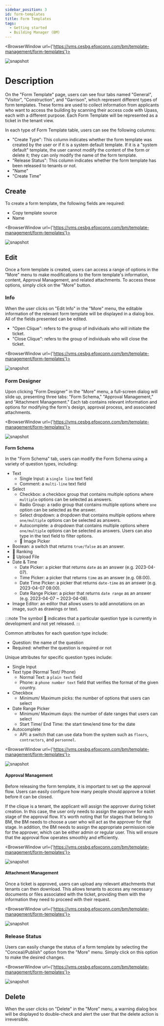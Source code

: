 ```yaml
---
sidebar_position: 3
id: form-templates
title: Form Templates
tags:
  - Getting started
  - Building Manager (BM)
---
```



<BrowserWindow url={'https://vms.cesbg.efoxconn.com/bm/template-management/form-templates'}>

![snapshot](../../assets/bm/bm-form-template-zh-hant.png)

</BrowserWindow>

# Description

On the "Form Template" page, users can see four tabs named "General", "Visitor", "Construction", and "Garrison", which represent different types of form templates. These forms are used to collect information from applicants who want to access the building by scanning their access code with Upass, each with a different purpose. Each Form Template will be represented as a ticket in the tenant view.

In each type of Form Template table, users can see the following columns:

- "Create Type": This column indicates whether the form template was created by the user or if it is a system default template. If it is a "system default" template, the user cannot modify the content of the form or delete it; they can only modify the name of the form template.
- "Release Status": This column indicates whether the form template has been released to tenants or not.
- "Name"
- "Create Time"

## Create

To create a form template, the following fields are required:

- Copy template source
- Name

<BrowserWindow url={'https://vms.cesbg.efoxconn.com/bm/template-management/form-templates'}>

![snapshot](../../assets/bm/bm-create-form-template-zh-hant.png)

</BrowserWindow>

## Edit

Once a form template is created, users can access a range of options in the "More" menu to make modifications to the form template's information, content, Approval Management, and related attachments. To access these options, simply click on the "More" button.

### Info

When the user clicks on "Edit Info" in the "More" menu, the editable information of the relevant form template will be displayed in a dialog box. All of the fields presented can be edited.

- "Open Clique": refers to the group of individuals who will initiate the ticket.
- "Close Clique": refers to the group of individuals who will close the ticket.

<BrowserWindow url={'https://vms.cesbg.efoxconn.com/bm/template-management/form-templates'}>

![snapshot](../../assets/bm/bm-edit-form-template-zh-hant.png)

</BrowserWindow>

### Form Designer

Upon clicking "Form Designer" in the "More" menu, a full-screen dialog will slide up, presenting three tabs: "Form Schema," "Approval Management," and "Attachment Management." Each tab contains relevant information and options for modifying the form's design, approval process, and associated attachments.

<BrowserWindow url={'https://vms.cesbg.efoxconn.com/bm/template-management/form-templates'}>

![snapshot](../../assets/bm/bm-form-template-menu-form-designer-zh-hant.png)

</BrowserWindow>

#### Form Schema

<Tabs>
  <TabItem value="questionType" label="Question Type" default>
  In the "Form Schema" tab, users can modify the Form Schema using a variety of question types, including:

- Text
  - Single Input: a `single line` text field
  - Comment: a `multi-line` text field
- Select
  - Checkbox: a checkbox group that contains multiple options where `multiple` options can be selected as answers.
  - Radio Group: a radio group that contains multiple options where `one` option can be selected as the answer.
  - Select dropdown: a dropdown that contains multiple options where `one/multiple` options can be selected as answers.
  - Autocomplete: a dropdown that contains multiple options where `one/multiple` options can be selected as answers. Users can also type in the text field to filter options.
  - 🚧 Image Picker
- Boolean: a switch that returns `true/false` as an answer.
- 🚧 Ranking
- 🚧 Upload File
- Date & Time
  - Date Picker: a picker that returns `date` as an answer (e.g. 2023-04-07).
  - Time Picker: a picker that returns `time` as an answer (e.g. 08:00).
  - Date Time Picker: a picker that returns `date-time` as an answer (e.g. 2023-04-07 08:00).
  - Date Range Picker: a picker that returns `date range` as an answer (e.g. 2023-04-07 ~ 2023-04-08).
- Image Editor: an editor that allows users to add annotations on an image, such as drawings or text.

:::note
The symbol 🚧 indicates that a particular question type is currently in development and not yet released.
:::

  </TabItem>

<TabItem value="attribute" label="Attributes">
    
Common attributes for each question type include:

- Question: the name of the question
- Required: whether the question is required or not

Unique attributes for specific question types include:

- Single Input
- Text type (Normal Text/ Phone)
  - Normal Text: a `plain text` field
  - Phone: a `phone number text` field that verifies the format of the given country.
- Checkbox
  - Minimum/ Maximum picks: the number of options that users can select
- Date Range Picker
  - Minimum/ Maximum days: the number of date ranges that users can select
  - Start Time/ End Time: the start time/end time for the date
- Autocomplete
  - API: a switch that can use data from the system such as `floors`, `contractors`, and `personnel`.

</TabItem>

</Tabs>

<BrowserWindow url={'https://vms.cesbg.efoxconn.com/bm/template-management/form-templates'}>

![snapshot](../../assets/bm/bm-form-template-form-designer-form-zh-hant.png)

</BrowserWindow>

#### Approval Management

Before releasing the form template, it is important to set up the approval flow. Users can easily configure how many people should approve a ticket before it can be closed.

If the clique is a tenant, the applicant will assign the approver during ticket creation. In this case, the user only needs to assign the approver for each stage of the approval flow. It's worth noting that for stages that belong to BM, the BM needs to choose a user who will act as the approver for that stage. In addition, the BM needs to assign the appropriate permission role for the approver, which can be either admin or regular user. This will ensure that the approval flow operates smoothly and efficiently.

<BrowserWindow url={'https://vms.cesbg.efoxconn.com/bm/template-management/form-templates'}>

![snapshot](../../assets/bm/bm-form-template-form-designer-approval-zh-hant.png)

</BrowserWindow>

#### Attachment Management

Once a ticket is approved, users can upload any relevant attachments that tenants can then download. This allows tenants to access any necessary documents or files associated with the ticket, providing them with the information they need to proceed with their request.

<BrowserWindow url={'https://vms.cesbg.efoxconn.com/bm/template-management/form-templates'}>

![snapshot](../../assets/bm/bm-form-template-form-designer-attachement-zh-hant.png)

</BrowserWindow>

### Release Status

Users can easily change the status of a form template by selecting the "Conceal/Publish" option from the "More" menu. Simply click on this option to make the desired changes.

<BrowserWindow url={'https://vms.cesbg.efoxconn.com/bm/template-management/form-templates'}>

![snapshot](../../assets/bm/bm-form-template-menu-status-zh-hant.png)

</BrowserWindow>

## Delete

When the user clicks on "Delete" in the "More" menu, a warning dialog box will be displayed to double-check and alert the user that the delete action is irreversible.
